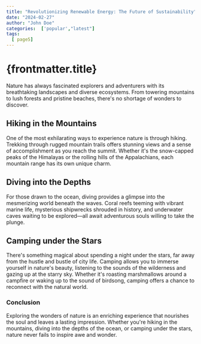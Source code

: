 ```yaml
---
title: "Revolutionizing Renewable Energy: The Future of Sustainability"
date: "2024-02-27"
author: "John Doe"
categories:  ['popular',"latest"]
tags:
  [ page5]
---
```



# {frontmatter.title}

<ImageComp url={banner} />

Nature has always fascinated explorers and adventurers with its breathtaking landscapes and diverse ecosystems. From towering mountains to lush forests and pristine beaches, there's no shortage of wonders to discover.

## Hiking in the Mountains

One of the most exhilarating ways to experience nature is through hiking. Trekking through rugged mountain trails offers stunning views and a sense of accomplishment as you reach the summit. Whether it's the snow-capped peaks of the Himalayas or the rolling hills of the Appalachians, each mountain range has its own unique charm.

## Diving into the Depths

For those drawn to the ocean, diving provides a glimpse into the mesmerizing world beneath the waves. Coral reefs teeming with vibrant marine life, mysterious shipwrecks shrouded in history, and underwater caves waiting to be explored—all await adventurous souls willing to take the plunge.

## Camping under the Stars

There's something magical about spending a night under the stars, far away from the hustle and bustle of city life. Camping allows you to immerse yourself in nature's beauty, listening to the sounds of the wilderness and gazing up at the starry sky. Whether it's roasting marshmallows around a campfire or waking up to the sound of birdsong, camping offers a chance to reconnect with the natural world.

### Conclusion

Exploring the wonders of nature is an enriching experience that nourishes the soul and leaves a lasting impression. Whether you're hiking in the mountains, diving into the depths of the ocean, or camping under the stars, nature never fails to inspire awe and wonder.
